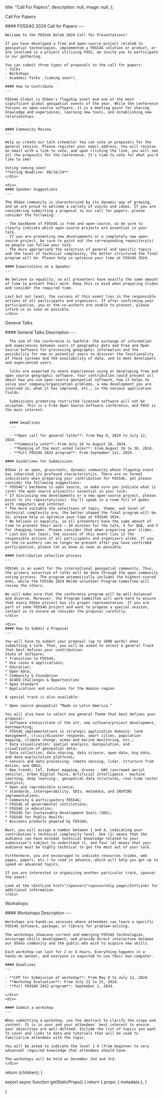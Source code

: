 
  title: "Call For Papers",
  description: null,
  image: null,
};

<Heading bubble>Call For Papers</Heading>

<div className="grid space-y-4 mt-4">
  <div className="grid md:grid-cols-2 gap-4">  
    <div className="">
    #### FOSS4G 2024 Call for Papers
    ---

    Welcome to the FOSS4G Belém 2024 Call for Presentations!

    If you have developed a free and open-source project related to geospatial technologies, implemented a FOSS4G solution or product, or are involved in a project utilizing FOSS, we invite you to participate in our gathering.

    You can submit three types of proposals to the call for papers:
    - Talks
    - Workshops
    - Academic Talks _(coming soon!)_

    #### How to Contribute
    ---

    FOSS4G Global is OSGeo's flagship event and one of the most significant global geospatial events of the year. While the conference focuses on open-source software, it is a meeting point for sharing knowledge and experiences, learning new tools, and establishing new relationships.


    #### Community Review
    ---

    Help us create our talk schedule! You can vote on proposals for the general session. Please register your email address. You will receive an email with a link to vote, and upon clicking the link, you will see all the proposals for the Conference. It's time to vote for what you'd like to see!

    Voting coming soon!
    **Voting deadline: 08/16/24**
    </div>

    <div>
    #### Speaker Suggestions
    ---

    The OSGeo community is characterized by its dynamic way of growing, and we are proud to welcome a variety of voices and ideas. If you are considering submitting a proposal to our call for papers, please consider the following:

    - The backbone of FOSS4G is free and open-source, so be sure to clearly indicate which open-source projects are essential in your talk.
    - If you are presenting new developments or a completely new open-source project, be sure to point out the corresponding repository(s) so people can follow your talk.
    - The more appropriate the selection of general and specific topics and the level of technical complexity, the better structured the final program will be. Please help us optimize your time at FOSS4G 2024.

    #### Expectations as a Speaker
    ---

    We believe in equality, so all presenters have exactly the same amount of time to present their work. Keep this in mind when preparing slides and consider the required time.

    Last but not least, the success of this event lies in the responsible actions of all participants and organizers. If after confirming your participation, you or the co-authors are unable to present, please inform us as soon as possible.
    </div>

  </div>
</div>


<Heading color="orange" bubble>General Talks</Heading>


<div className="grid space-y-4 mt-4">
  <div className="grid md:grid-cols-2 gap-4">  
    <div className="">
      #### General Talks Description
      ---

      The aim of the conference is twofold: the exchange of information and experiences between users of geographic data and Free and Open Source Software for processing geographic information and the possibility for new or potential users to discover the functionality of these systems and the availability of data, and to meet developers and experienced users.

      Talks are expected to share experiences using or developing free and open source geographic software. Your contribution could present all about how you use open-source geospatial software, how it helps to solve your company/organization problems, a new development you are involved in, what it has improved, etc., in the various application fields.

      Submissions promoting restricted licensed software will not be accepted. This is a Free Open Source Software conference, and FOSS is the main interest.


      #### Deadlines
      ---

      - **Open call for general talks**: From May 8, 2024 to July 12, 2024.
      - **Community vote**: From July 24 to August 16, 2024.
      - **Ranking of the most voted talks**: From August 19 to 30, 2024.
      - **Full FOSS4G 2024 program**: From September 1st, 2024.

    #### Guidelines for Submissions
    ---
    OSGeo is an open, grassroots, dynamic community whose flagship event has inherited its profound characteristics. There are no formal indications when preparing your contribution for FOSS4G, yet please consider the following suggestions:
    * FOSS4G’s backbone is open source, so make sure you indicate what is (are) the open source project(s) essential in your talk;
    * If discussing new developments or a new open-source project, please point to its repository(ies). You’ll speak in a room full of geeks with computers and internet.
    * The more suitable the selections of topic, theme, and level of technical complexity are, the better shaped the final program will be. So, please help us optimize your time at FOSS4G 2024.
    * We believe in equality, so all presenters have the same amount of time to present their work – 20 minutes for the talk, 5 for Q&A, and 5 for changing rooms. Please consider that when preparing your slides.
    * Last but not least, the success of this event lies in the responsible actions of all participants and organizers alike. If you or the co-authors can no longer be present after you have confirmed participation, please let us know as soon as possible.

    #### Contribution selection process
    ---

    FOSS4G is an event for the international geospatial community. Thus, the primary selection of talks will be done through the open community voting process. The program automatically includes the highest-scored ones, while the FOSS4G 2024 Belém volunteer Program Committee will review the others.

    We will make sure that the conference program will be well-balanced and diverse. Moreover, the Program Committee will work hard to ensure that every OSGeo project has its proper representation. If you are part of some FOSS4G project and want to propose a special session, contact us to ensure we consider the proposal carefully.
    </div>

    <div>
    #### How to Submit a Proposal
    ---

    You will have to submit your proposal (up to 1000 words) when submitting a talk. Then, you will be asked to select a general Track that best defines your contribution:
    State of Software;
    * Transition to FOSS4G;
    * Use cases & applications;
    * Education;
    * Open data;
    * Community & Foundation
    * AI4EO Challenges & Opportunities
    * Open Standard
    * Applications and solutions for the Amazon region

    A special track is also available:

    * Open source geospatial “Made in Latin America.”

    You will also have to select one general Theme that best defines your proposal:
    * Software status/state of the art, new software/project development, benchmarking;
    * FOSS4G implementations in strategic application domains: land management, crisis/disaster response, smart cities, population mapping, climate change, ocean and marine monitoring, etc.;
    * Data visualization: spatial analysis, manipulation, and visualization of geospatial data;
    * Data collection, data sharing, data science, open data, big data, and data exploitation platforms;
    * Sensors and data processing: remote sensing, lidar, structure from motion, and GNSS;
    * New trends: IoT, Indoor mapping, drones - UAV (uncrewed aerial vehicle), Urban Digital Twins, Artificial intelligence - machine learning, deep learning-, geospatial data structures, real-time raster analysis;
    * Open and reproducible science;
    * Standards, interoperability, SDIs, metadata, and INSPIRE implementations;
    * Community & participatory FOSS4G;
    * FOSS4G at governmental institutions;
    * FOSS4G in education;
    * FOSS4G for Sustainable Development Goals (SDG);
    * FOSS4G for Public Health;
    * Business products powered by FOSS4G;

    Next, you will assign a number between 1 and 4, indicating your contribution's technical complexity level. One (1) means that the audience can have minimal technical knowledge related to your submission’s subject to understand it, and four (4) means that your audience must be highly technical to get the most out of your talk.

    Furthermore, you are encouraged to indicate resources (video, web pages, papers, etc.) to read in advance, which will help you get up to speed on advanced topics.

    If you are interested in organizing another particular track, sponsor the event!

    Look at the <IntlLink href="/sponsors">sponsorship page</IntlLink> for additional information.
    </div>
  </div>
</div>

<Heading color="green" bubble>Workshops</Heading>


<div className="grid space-y-4 mt-4">
  <div className="grid md:grid-cols-2 gap-4">  
    <div className="">
    #### Workshops Description
    ---

    Workshops are hands-on sessions where attendees can learn a specific FOSS4G software, package, or library for problem-solving.

    The workshops showcase current and emerging FOSS4G technologies, encourage skills development, and provide direct interaction between our OSGeo community and the public who wish to acquire new skills.

    Each workshop can last for 2 or 4 hours. Everything happens in a hands-on manner, and everyone is expected to use their own computer.

    #### Deadlines
    ---

    - **CFP for Submission of workshop**: From May 8 to July 12, 2024.
    - **Workshop Evaluation**: From July 22 to 31, 2024.
    - **Full FOSS4G 2022 program**: September 1, 2024.

    </div>
    <div>

    #### Submit a workshop
    ---

    When submitting a workshop, use the abstract to clarify the scope and content. It is in your and your attendees' best interest to ensure your objectives are well-defined. Include the list of topics you want to cover and links to data and tutorials that will be used to familiarize attendees with the topic.

    You will be asked to indicate the level 1-4 (from beginner to very advanced) required knowledge that attendees should have.

    The workshops will be held on December 2nd and 3rd.
    </div>
  </div>
</div>

  return <MdxLayout metadata={metadata}>{children}</MdxLayout>;
}

export async function getStaticProps() {
  return {
    props: {
      metadata
    },
  }

}
